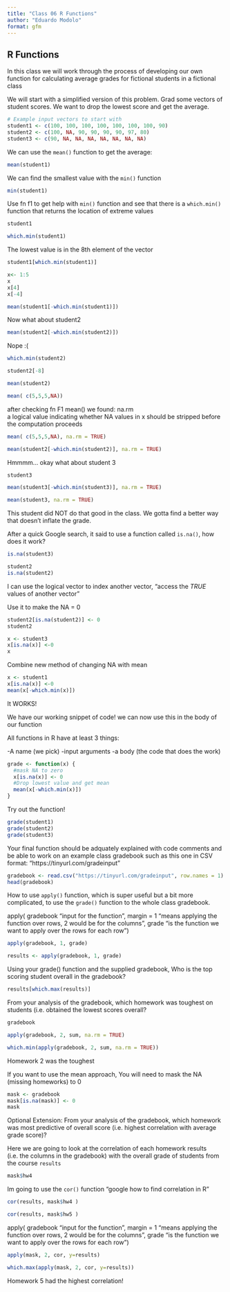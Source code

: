 ```yaml
---
title: "Class 06 R Functions"
author: "Eduardo Modolo"
format: gfm
---
```


## R Functions

In this class we will work through the process of developing our own function for calculating average grades for fictional students in a fictional class

We will start with a simplified version of this problem. Grad some vectors of student scores. We want to drop the lowest score and get the average. 

```r
# Example input vectors to start with
student1 <- c(100, 100, 100, 100, 100, 100, 100, 90)
student2 <- c(100, NA, 90, 90, 90, 90, 97, 80)
student3 <- c(90, NA, NA, NA, NA, NA, NA, NA)
```

We can use the `mean()` function to get the average:

```r
mean(student1)
```
We can find the smallest value with the `min()` function
```r
min(student1)
```
Use fn f1 to get help with `min()` function and see that there is a `which.min()` function that returns the location of extreme values

```r
student1
```
```r
which.min(student1)
```
The lowest value is in the 8th element of the vector

```r
student1[which.min(student1)]
```
```r
x<- 1:5
x
x[4]
x[-4]
```
```r
mean(student1[-which.min(student1)])
```

Now what about student2

```r
mean(student2[-which.min(student2)])
```
Nope :(
```r
which.min(student2)
```
```r
student2[-8]
```
```r
mean(student2)
```
```r
mean( c(5,5,5,NA))
```
after checking fn F1 mean() we found:
na.rm	
a logical value indicating whether NA values in x should be stripped before the computation proceeds
```r
mean( c(5,5,5,NA), na.rm = TRUE)
```

```r
mean(student2[-which.min(student2)], na.rm = TRUE)
```

Hmmmm... okay what about student 3

```r
student3
```

```r
mean(student3[-which.min(student3)], na.rm = TRUE)
```

```r
mean(student3, na.rm = TRUE)
```
This student did NOT do that good in the class.
We gotta find a better way that doesn't inflate the grade.

After a quick Google search, it said to use a function called `is.na()`, how does it work?

```r
is.na(student3)
```

```r
student2
is.na(student2)
```
I can use the logical vector to index another vector, "access the *TRUE* values of another vector"

Use it to make the NA = 0
```r
student2[is.na(student2)] <- 0
student2
```
```r
x <- student3
x[is.na(x)] <-0
x
```
Combine new method of changing NA with mean

```r
x <- student1
x[is.na(x)] <-0
mean(x[-which.min(x)])
```
It WORKS! 

We have our working snippet of code! we can now use this in the body of our function

All functions in R have at least 3 things:

-A name (we pick)
-input arguments
-a body (the code that does the work)

```r
grade <- function(x) {
  #mask NA to zero
  x[is.na(x)] <- 0
  #Drop lowest value and get mean
  mean(x[-which.min(x)])
}
```

Try out the function!

```r
grade(student1)
grade(student2)
grade(student3)
```

Your final function should be
adquately explained with code comments and be able to work on an example class gradebook
such as this one in CSV format: “https://tinyurl.com/gradeinput” 

```r
gradebook <- read.csv("https://tinyurl.com/gradeinput", row.names = 1)
head(gradebook)
```

How to use `apply()` function, which is super useful but a bit more complicated, to use the `grade()` function to the whole class gradebook.

apply( gradebook "input for the function", margin = 1 "means applying the function over rows, 2 would be for the columns", grade "is the function we want to apply over the rows for each row")

```r
apply(gradebook, 1, grade)
```
```r
results <- apply(gradebook, 1, grade)
```

Using your grade() function and the supplied gradebook, Who is the top scoring student
overall in the gradebook?

```r
results[which.max(results)]
```
From your analysis of the gradebook, which homework was toughest on students (i.e. obtained
the lowest scores overall?

```r
gradebook
```

```r
apply(gradebook, 2, sum, na.rm = TRUE)
```
```r
which.min(apply(gradebook, 2, sum, na.rm = TRUE))
```
Homework 2 was the toughest 

If you want to use the mean approach, You will need to mask the NA (missing homeworks) to 0

```r
mask <- gradebook
mask[is.na(mask)] <- 0
mask
```

Optional Extension: From your analysis of the gradebook, which homework was most
predictive of overall score (i.e. highest correlation with average grade score)?

Here we are going to look at the correlation of each homework results (i.e. the columns in the gradebook) with the overall grade of students from the course `results` 

```r
mask$hw4
```
Im going to use the `cor()` function "google how to find correlation in R" 

```r
cor(results, mask$hw4 )
```
```r
cor(results, mask$hw5 )
```

apply( gradebook "input for the function", margin = 1 "means applying the function over rows, 2 would be for the columns", grade "is the function we want to apply over the rows for each row")

```r
apply(mask, 2, cor, y=results)
```
```r
which.max(apply(mask, 2, cor, y=results))
```
Homework 5 had the highest correlation!



